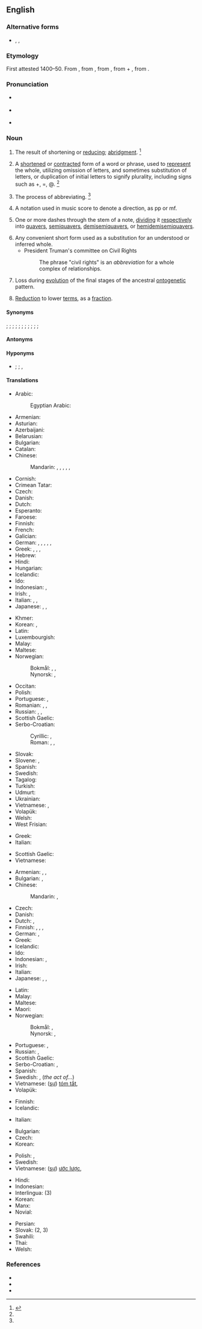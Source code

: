 {{also|Abbreviation}}
{{selfref|For abbreviations in Wiktionary, see [[:Category:Abbreviations by language]]}}
==English==
{{wikisource1911Enc|Abbreviation}}
{{wikipedia}}

===Alternative forms===
* {{l|en|abbr.}}, {{l|en|abbrv.}}, {{l|en|abbrev.}}

===Etymology===
First attested 1400–50. From {{inh|en|enm|abbreviacioun}}, from {{der|en|frm|abréviation|abreviation}}, from {{der|en|LL.|abbreviātiō}}, from {{der|en|la|ad}} + {{m|la|breviō||shorten}}, from {{m|la|brevis||short}}.

===Pronunciation===
* {{a|RP}} {{IPA|/əˌbɹiː.viˈeɪ.ʃən/|lang=en}}
* {{a|GenAm}} {{IPA|/əˌbɹi.viˈeɪ.ʃn̩/|lang=en}}
* {{rhymes|eɪʃən|lang=en}}

===Noun===
{{en-noun|~}}

# The result of shortening or [[reduce|reducing]]; [[abridgment]]. {{defdate|First attested around 1350 to 1470.}}<ref name=SOED>{{R:SOED5|page=3}}</ref>
# {{lb|en|linguistics}} A [[shorten]]ed or [[contract]]ed form of a word or phrase, used to [[represent]] the whole, utilizing omission of letters, and sometimes substitution of letters, or duplication of initial letters to signify plurality, including signs such as +, =, @. {{defdate|Late 16<sup>th</sup> century.}}<ref name=SOED/>
# The process of abbreviating. {{defdate|Mid 16<sup>th</sup> century.}}<ref name=SOED/>
# {{lb|en|music}} A notation used in music score to denote a direction, as pp or mf.
# {{lb|en|music}} One or more dashes through the stem of a note, [[dividing]] it [[respectively]] into [[quavers]], [[semiquavers]], [[demisemiquavers]], or [[hemidemisemiquavers]].
# Any convenient short form used as a substitution for an understood or inferred whole.
#* President Truman's committee on Civil Rights
#*: The phrase "civil rights" is an ''abbreviation'' for a whole complex of relationships.
# {{lb|en|biology}} Loss during [[evolution]] of the final stages of the ancestral [[ontogenetic]] pattern.
# {{lb|en|mathematics}} [[reduction|Reduction]] to lower [[term]]s, as a [[fraction]].

====Synonyms====
{{l|en|abbreviature}}; {{l|en|abridgement}}; {{l|en|abstract}}; {{l|en|compend}}; {{l|en|compression}}; {{l|en|condensation}}; {{l|en|contraction}}; {{l|en|curtailment}}; {{l|en|epitome}}; {{l|en|reduction}}; {{l|en|shortcut}}; {{l|en|summary}}

====Antonyms====

====Hyponyms====
* {{sense|linguistics}} {{l|en|acronym}} {{qualifier|employing initial letters or syllables}}; {{l|en|initialism}} {{qualifier|employing initial letters}}; {{l|en|symbol}}, {{l|en|sign}} {{qualifier|employing marks other than letters}}

====Translations====
{{trans-top|shortened or contracted form of a word or phrase}}
* Arabic: {{t|ar|اِخْتِصَار|m}}
*: Egyptian Arabic: {{t|arz|اختصار|m|tr=exteṣaar|sc=Arab}}
* Armenian: {{t+|hy|հապավում}}
* Asturian: {{t+|ast|abreviatura|f}}
* Azerbaijani: {{t|az|abbreviatura}}
* Belarusian: {{t|be|абрэвіяту́ра|f}}
* Bulgarian: {{t+|bg|абревиату́ра|f}}
* Catalan: {{t+|ca|abreviatura|f}}
* Chinese:
*: Mandarin: {{t+|cmn|縮寫|sc=Hani}}, {{t+|cmn|缩写|tr=suōxiě|sc=Hani}}, {{t+|cmn|簡寫|sc=Hani}}, {{t+|cmn|简写|tr=jiǎnxiě|sc=Hani}}, {{t+|cmn|略語|sc=Hani}}, {{t+|cmn|略语|tr=lüèyǔ|sc=Hani}}
* Cornish: {{t|kw|berrheans}}
* Crimean Tatar: {{t|crh|qısqartma}}
* Czech: {{t+|cs|zkratka|f}}
* Danish: {{t+|da|forkortelse|c}}
* Dutch: {{t+|nl|afkorting|f}}
* Esperanto: {{t+|eo|mallongigo}}
* Faroese: {{t|fo|stytting|f}}
* Finnish: {{t+|fi|lyhenne}}
* French: {{t+|fr|abréviation|f}}
* Galician: {{t+|gl|abreviatura|f}}
* German: {{t+|de|Abkürzung|f}}, {{t+|de|Kurzbezeichnung|f}}, {{t+|de|Kürzel|n}}, {{t+|de|Kurzform|f}}, {{t+|de|Abbreviation}}, {{t+|de|Abbreviatur|f}}
* Greek: {{t+|el|συντομογραφία|f}}, {{t+|el|βραχυγραφία|f}}, {{t+|el|σύντμηση|f}}, {{t+|el|συντόμευση|f}}
* Hebrew: {{t+|he|ראשי תיבות|m-p|tr=rashei teivot}}
* Hindi: {{t|hi|संक्षिप्तीकरण}}
* Hungarian: {{t+|hu|rövidítés}}
* Icelandic: {{t+|is|skammstöfun|f}}
* Ido: {{t+|io|abreviuro}}
* Indonesian: {{t+|id|singkatan}}, {{t+|id|abreviasi}}
* Irish: {{t+|ga|giorrúchán|m}}, {{t|ga|nod|m}}
* Italian: {{t+|it|abbreviazione|f}}, {{t|it|abbreviatura|f}}, {{t+|it|acronimo|m}}
* Japanese: {{t+|ja|略語|tr=ryakugo}}, {{t+|ja|略称|tr=ryakushō}}, {{t+|ja|略|tr=ryaku}}
{{trans-mid}}
* Khmer: {{t|km|ពាក្យកាត់|tr=piek kat|sc=Khmr}}
* Korean: {{t+|ko|생략}}, {{t+|ko|약자}}
* Latin: {{t|la|abbreviātiō|f}}
* Luxembourgish: {{t+|lb|Ofkierzung|f}}
* Malay: {{t|ms|singkatan}}
* Maltese: {{t|mt|abbrevjazzjoni}}
* Norwegian:
*: Bokmål: {{t+|nb|forkortelse|m}}, {{t|nb|forkorting|m|f}}, {{t+|nb|abbreviatur|m}}
*: Nynorsk: {{t|nn|forkorting|f}}, {{t|nn|abbreviatur}}
* Occitan: {{t|oc|abreviacion|f}}
* Polish: {{t+|pl|skrót|m-in}}
* Portuguese: {{t+|pt|abreviação|f}}, {{t+|pt|abreviatura|f}}
* Romanian: {{t+|ro|abreviere|f}}, {{t+|ro|prescurtare|f}}, {{t+|ro|abreviație|f}}
* Russian: {{t+|ru|сокраще́ние|n}}, {{t+|ru|аббревиату́ра|f}}, {{t+|ru|аббревиа́ция|f}}
* Scottish Gaelic: {{t+|gd|giorrachadh|m}}
* Serbo-Croatian:
*: Cyrillic: {{t|sh|скраћеница|f|sc=Cyrl}}, {{t|sh|абревијација|f}}
*: Roman: {{t+|sh|skraćenica|f}}, {{t|sh|abrevijacija|f}}, {{t+|sh|kratica|f}}
* Slovak: {{t|sk|skratka|f}}
* Slovene: {{t+|sl|kratica|f}}, {{t|sl|okrajšava|f}}
* Spanish: {{t+|es|abreviación|f}}
* Swedish: {{t+|sv|förkortning|c}}
* Tagalog: {{t|tl|pagdadaglat}}
* Turkish: {{t+|tr|kısaltma}}
* Udmurt: {{t|udm|вакчиятон}}
* Ukrainian: {{t+|uk|абревіату́ра|f}}
* Vietnamese: {{t|vi|chữ viết tắt}}, {{t|vi|từ viết tắt}}
* Volapük: {{t+|vo|brefod}}
* Welsh: {{t+|cy|talfyriad|m}}
* West Frisian: {{t|fy|ôfkoarting|c}}
{{trans-bottom}}

{{trans-top|abridged version of a document}}
* Greek: {{t+|el|σύνοψη|f}}
* Italian: {{t+|it|riassunto|m}}
{{trans-mid}}
* Scottish Gaelic: {{t+|gd|giorrachadh|m}}
* Vietnamese: {{t|vi|bài tóm tắt}}
{{trans-bottom}}

{{trans-top|act or result of shortening or reducing}}
* Armenian: {{t+|hy|հապավում|sc=Armn}}, {{t+|hy|կրճատում|sc=Armn}}, {{t+|hy|համառոտում|sc=Armn}}
* Bulgarian: {{t+|bg|съкращаване|n}}, {{t+|bg|скъсяване|n}}
* Chinese:
*: Mandarin: {{t+|cmn|縮寫|sc=Hani}}, {{t+|cmn|缩写|tr=suōxiě|sc=Hani}}
* Czech: {{t|cs|zkrácení|n}}
* Danish: {{t+|da|forkortelse|c}}
* Dutch: {{t+|nl|afkorting|f}}, {{t+|nl|verkorting|f}}
* Finnish: {{t+|fi|lyhentäminen}}, {{t|fi|lyhennös}}, {{t+|fi|lyhennelmä}}, {{t|fi|lyhennys}}
* German: {{t+|de|Abkürzung|f}}, {{t|de|Kürzen|n}}
* Greek: {{t+|el|σύντμηση|f}}
* Icelandic: {{t+|is|stytting|f}}
* Ido: {{t+|io|abrevio}}
* Indonesian: {{t+|id|penyingkatan}}, {{t+|id|abreviasi}}
* Irish: {{t|ga|giorrú|m}}
* Italian: {{t+|it|abbreviazione|f}}
* Japanese: {{t+|ja|省略|tr=shōryaku}}, {{t+|ja|短縮|tr=tanshuku}}, {{t+|ja|略|tr=ryaku}}
{{trans-mid}}
* Latin: {{t|la|abbreviātiō|f}}
* Malay: {{t|ms|penyingkatan}}
* Maltese: {{t|mt|abbrevjazzjoni}}
* Maori: {{t|mi|poronga}}
* Norwegian:
*: Bokmål: {{t+|nb|forkortelse|m}}, {{t|nb|forkorting|m|f}}
*: Nynorsk: {{t|nn|forkorting|f}},
* Portuguese: {{t+|pt|abreviatura|f}}, {{t+|pt|abreviação|f}}
* Russian: {{t+|ru|сокраще́ние|n}}, {{t+|ru|уреза́ние|n}}
* Scottish Gaelic: {{t+|gd|giorrachadh|m}}
* Serbo-Croatian: {{t|sh|abrevijacija|f}}, {{t+|sh|kratica|f}}
* Spanish: {{t+|es|abreviación|f}}
* Swedish: {{t+|sv|förkortning|c}}, {{t+|sv|förkortande|n}} (''the act of...'')
* Vietnamese: ([[sự]]) [[tóm tắt]], {{t|vi|sự rút ngắn}}
* Volapük: {{t+|vo|brefükam}} {{qualifier|action}}
{{trans-bottom}}

{{trans-top|music: one or more dashes through the stem of a note}}
* Finnish: {{t|fi|lyhennysmerkki}}
* Icelandic: {{t+|is|stytting|f}}
{{trans-mid}}
* Italian: {{t+|it|abbreviazione|f}}
{{trans-bottom}}

{{trans-top|mathematics: reduction to lower terms}}
* Bulgarian: {{t+|bg|съкращаване}}
* Czech: {{t|cs|krácení}}
* Korean: {{t+|ko|약분|tr=約分, yakbun}}
{{trans-mid}}
* Polish: {{t+|pl|redukcja|f}}, {{t+|pl|skracanie|n}}
* Swedish: {{t+|sv|förkortning|c}}
* Vietnamese: ([[sự]]) [[ước lược]], {{t|vi|sự rút gọn}}
{{trans-bottom}}

{{checktrans-top}}
* Hindi: {{t-check|hi|संक्षिप्तीकरण|tr=Saṅkṣiptīkaraṇa}}
* Indonesian: {{t+check|id|singkatan}}
* Interlingua: {{t-check|ia|abbreviation}} (3)
* Korean: {{t+check|ko|약어|tr=略語, yakeo}}
* Manx: {{t-check|gv|aagherrid|m}}
* Novial: {{t-check|nov|abreviatione}}
{{trans-mid}}
* Persian: {{t+check|fa|مخفف}}
* Slovak: {{t-check|sk|skratka|f}} (2, 3)
* Swahili: {{t-check|sw|kifupi}}
* Thai: {{t-check|th|ตัวย่อ|tr=Tạw ỳx}}
* Welsh: {{t+check|cy|talfyriad|m}}
{{trans-bottom}}

===References===
<references/>
* {{R:American Heritage 2000|abbreviation}}
* {{R:Dictionary.com|abbreviation}}
* {{R:WordNet 2003|abbreviation}}